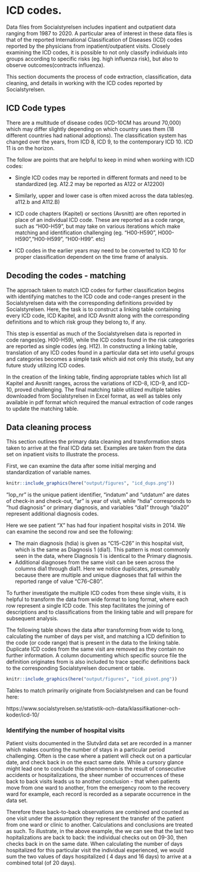 
# ICD codes.

Data files from Socialstyrelsen includes inpatient and outpatient data ranging from 1987 to 2020.
A particular area of interest in these data files is that of the reported International Classification of Diseases (ICD) codes reported by the physicians from  inpatient/outpatient visits.
Closely examining the ICD codes, it is possible to not only classify individuals into groups  according to specific risks (eg. high influenza risk),
but also to observe outcomes(contracts influenza).

This section documents the process of code extraction,
classification, data cleaning, and details in working with the ICD codes reported by Socialstyrelsen. 

## ICD Code types


There are a multitude of disease codes (ICD-10CM has around 70,000) which may differ slightly depending on which country uses them (18 different countries had national adoptions).
The classification system has changed over the years, from ICD 8, ICD 9, to the contemporary ICD 10.
ICD 11 is on the horizon.


The follow are points that are helpful to keep in mind when working with ICD codes:



* Single ICD codes may be reported in different formats and need to be standardized (eg. A12.2 may be reported as A122 or A12200)

* Similarly, upper and lower case is often mixed across the data tables(eg. a112.b and A112.B)

* ICD code chapters (Kapitel) or sections (Avsnitt) are often reported in place of an individual ICD code.
These are reported as a code range, such as "H00-H59", but may take on various iterations which make matching and identification challenging (eg. "H00-H590", H000-H590","H00-H599", "H00-H99". etc)

* ICD codes in the earlier years may need to be converted to ICD 10 for proper classification dependent on the time frame of analysis.


## Decoding the codes - matching

The approach taken to match ICD codes for further classification begins with identifying matches to the ICD code and code-ranges present in the Socialstyrelsen data with the corresponding definitions provided by Socialstyrelsen.
Here, the task is to construct a linking table containing every ICD code, ICD Kapitel, and ICD Avsnitt along with the corresponding definitions and to which risk group they belong to, if any.

This step is essential as much of the Socialstyrelsen data is reported in code ranges(eg. H00-H59),
while the ICD codes found in the risk categories are reported as single codes (eg. H12).
In constructing a linking table,
translation of any ICD codes found in a particular data set into useful groups and categories becomes a simple task which aid not only this study,
but any future study utilizing ICD codes.

In the creation of the linking table,
finding appropriate tables which list all Kapitel and Avsnitt ranges, across the variations of ICD-8, ICD-9, and ICD-10, proved challenging.
The final matching table utilized multiple tables downloaded from Socialstyrelsen in Excel format,
as well as tables only available in pdf format which required the manual extraction of code ranges to update the matching table.

## Data cleaning process

This section outlines the primary data cleaning and transformation steps taken to arrive at the final ICD data set.  Examples are taken from the data set on inpatient visits to illustrate the process.

First,
we can examine the data after some initial merging and standardization of variable names.


```r

knitr::include_graphics(here("output/figures", "icd_dups.png"))
```

"lop_nr" is the unique patient identifier,
"indatum" and "utdatum" are dates of check-in and check-out,
"ar" is year of visit,
while "hdia" corresponds to "hud diagnosis" or primary diagnosis,
and variables "dia1" through "dia20" represent additional diagnosis codes.

Here we see patient "X" has had four inpatient hospital visits in 2014.  We can examine the second row and see the following:

* The main diagnosis (hdia) is given as "C15-C26" in this hospital visit, which is the same as Diagnosis 1 (dia1).  This pattern is most commonly seen in the data, where Diagnosis 1 is identical to the Primary diagnosis. 
* Additional diagnoses from the same visit can be seen across the columns dia1 through dia11.  Here we notice duplicates, presumably because there are multiple and unique diagnoses that fall within the reported range of value "C76-C80".



To further investigate the multiple ICD codes from these single visits,
it is helpful to transform the data from wide format to long format,
where each row represent a single ICD code.
This step facilitates the joining of descriptions and to classifications from the linking table and will prepare for subsequent analysis.


The following table shows the data after transforming from wide to long,
calculating the number of days per visit,
and matching a ICD definition to the code (or code range) that is present in the data to the linking table.
Duplicate ICD codes from the same visit are removed as they contain no further information.
A column documenting which specific source file the definition originates from is also included to trace specific definitions back to the corresponding Socialstyrelsen document or table.


```r

knitr::include_graphics(here("output/figures", "icd_pivot.png"))
```


Tables to match primarily originate from Socialstyrelsen and can be found here:

https://www.socialstyrelsen.se/statistik-och-data/klassifikationer-och-koder/icd-10/

### Identifying the number of hospital visits

Patient visits documented in the Slutvård data set are recorded in a manner which makes counting the number of stays in a particular period challenging.
Often is the case where a patient will check out on a particular date, and check back in on the exact same date.
While a cursory glance might lead one to conclude this phenomenon is the result of consecutive accidents or hospitalizations, the sheer number of occurrences of these back to back visits leads us to another conclusion - that when patients move from one ward to another, from the emergency room to the recovery ward for example, each record is recorded as a separate occurrence in the data set. 

Therefore these back-to-back observations are combined and counted as one visit under the assumption they represent the transfer of the patient from one ward or clinic to another.  Calculations and conclusions are treated as such.  To illustrate, in the above example, the we can see that the last two hopitalizations are back to back: the individual checks out on 09-30, then checks back in on the same date.  When calculating the number of days hospitalized for this particular visit the individual experienced, we would sum the two values of days hospitalized ( 4 days and 16 days) to arrive at a combined total (of 20 days).

